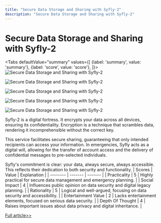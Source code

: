 ```yaml
---
title: "Secure Data Storage and Sharing with Syfly-2"
description: "Secure Data Storage and Sharing with Syfly-2"
---
```



# Secure Data Storage and Sharing with Syfly-2


<Tabs
	defaultValue="summary"
	values={[
	{label: 'summary', value: 'summary'},
	{label: 'score', value: 'score'},
]}>
<TabItem value="summary">
<img
  src="https://image.informedainews.com/2024/06/06/To-VjD-1717676051-0.jpg"
  alt="Secure Data Storage and Sharing with Syfly-2"
/>

<img
  src="https://image.informedainews.com/2024/06/06/To-FXk-1717676051-1.jpg"
  alt="Secure Data Storage and Sharing with Syfly-2"
/>

<img
  src="https://image.informedainews.com/2024/06/06/To-rjg-1717676051-2.jpg"
  alt="Secure Data Storage and Sharing with Syfly-2"
/>

<img
  src="https://image.informedainews.com/2024/06/06/To-2bE-1717676051-3.jpg"
  alt="Secure Data Storage and Sharing with Syfly-2"
/>

<img
  src="https://image.informedainews.com/2024/06/06/To-hHB-1717676051-4.jpg"
  alt="Secure Data Storage and Sharing with Syfly-2"
/>



Syfly-2 is a digital fortress. It encrypts your data across all devices, ensuring its confidentiality. Encryption is a technique that scrambles data, rendering it incomprehensible without the correct key.

This service facilitates secure sharing, guaranteeing that only intended recipients can access your information. In emergencies, Syfly acts as a digital will, allowing for the transfer of account access and the delivery of confidential messages to pre-selected individuals.

Syfly's commitment is clear: your data, always secure, always accessible. This reflects their dedication to both security and functionality.
</TabItem>
<TabItem value="score">
	| Scores     | Value   | Explanation |
	| -------- | ------- | ------- |
	| Practicality  | 5    | Highly practical for secure data management and emergency planning.    |
	| Social Impact | 4     | Influences public opinion on data security and digital legacy planning.    |
	| Rationality    | 5    | Logical and well-argued, focusing on data security and accessibility.    |
	| Entertainment Value    | 2    | Lacks entertainment elements, focused on serious data security.    |
	| Depth Of Thought    | 4    | Raises important issues about data privacy and digital inheritance.    |
</TabItem>
</Tabs>

[Full article>>](https://www.producthunt.com/posts/syfly-2)
